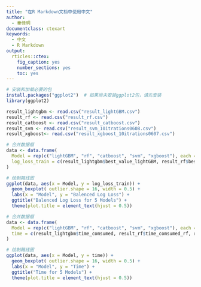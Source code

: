 ---
title: "在R Markdown文档中使用中文"
author:
  - 秦佳玥
documentclass: ctexart
keywords:
  - 中文
  - R Markdown
output:
  rticles::ctex:
    fig_caption: yes
    number_sections: yes
    toc: yes
---

```{r}
# 安装和加载必要的包
install.packages("ggplot2")  # 如果尚未安装ggplot2包，请先安装
library(ggplot2)
```



```{r}
result_lightgbm <- read.csv("result_lightGBM.csv")
result_rf <- read.csv("result_rf.csv")
result_catboost <- read.csv("result_catboost.csv")
result_svm <- read.csv("result_svm_10itrations0608.csv")
result_xgboost<- read.csv("result_xgboost_10itrations0607.csv")
```

```{r}

# 合并数据框
data <- data.frame(
  Model = rep(c("lightGBM", "rf", "catboost", "svm", "xgboost"), each = 10),
  log_loss_train = c(result_lightgbm$best_value_lightGBM, result_rf$best_value_rf, result_catboost$best_value_catboost, result_svm$best_value, result_xgboost$best_value)
)

# 绘制箱线图
ggplot(data, aes(x = Model, y = log_loss_train)) +
  geom_boxplot( outlier.shape = 16, width = 0.5) +
  labs(x = "Model", y = "Balenced Log Loss") +
  ggtitle("Balenced Log Loss for 5 Models") +
  theme(plot.title = element_text(hjust = 0.5))


```

```{r}
# 合并数据框
data <- data.frame(
  Model = rep(c("lightGBM", "rf", "catboost", "svm", "xgboost"), each = 10),
  time = c(result_lightgbm$time_comsumed, result_rf$time_comsumed_rf, result_catboost$time_comsumed_catboost, result_svm$time_comsumed, result_xgboost$time_comsumed)
)

# 绘制箱线图
ggplot(data, aes(x = Model, y = time)) +
  geom_boxplot( outlier.shape = 16, width = 0.5) +
  labs(x = "Model", y = "Time") +
  ggtitle("Time for 5 Models") +
  theme(plot.title = element_text(hjust = 0.5))
```







